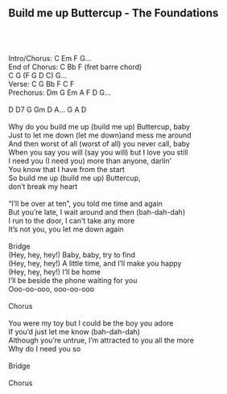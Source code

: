 ## Build me up Buttercup - The Foundations\
\
\
\
Intro/Chorus:  C Em F G...\
End of Chorus: C Bb F (fret barre chord) \
               C G (F G D C) G...\
Verse:         C G Bb F C F\
Prechorus:     Dm G Em A F D G...\
\
D D7 G Gm D A... G A D\
\
Why do you build me up (build me up) Buttercup, baby\
Just to let me down (let me down)and mess me around\
And then worst of all (worst of all) you never call, baby\
When you say you will (say you will) but I love you still\
I need you (I need you) more than anyone, darlin'\
You know that I have from the start\
So build me up (build me up) Buttercup, \
don't break my heart\
\
"I'll be over at ten", you told me time and again\
But you're late, I wait around and then (bah-dah-dah)\
I run to the door, I can't take any more\
It's not you, you let me down again\
\
Bridge\
(Hey, hey, hey!) Baby, baby, try to find\
(Hey, hey, hey!) A little time, and I'll make you happy\
(Hey, hey, hey!) I'll be home\
I'll be beside the phone waiting for you\
Ooo-oo-ooo, ooo-oo-ooo\
\
Chorus\
\
You were my toy but I could be the boy you adore\
If you'd just let me know (bah-dah-dah)\
Although you're untrue, I'm attracted to you all the more\
Why do I need you so\
\
Bridge\
\
Chorus\
\
\
